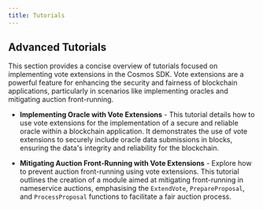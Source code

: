 ```yaml
---
title: Tutorials
---
```

## Advanced Tutorials

This section provides a concise overview of tutorials focused on implementing vote extensions in the Cosmos SDK. Vote extensions are a powerful feature for enhancing the security and fairness of blockchain applications, particularly in scenarios like implementing oracles and mitigating auction front-running.

* **Implementing Oracle with Vote Extensions** - This tutorial details how to use vote extensions for the implementation of a secure and reliable oracle within a blockchain application. It demonstrates the use of vote extensions to securely include oracle data submissions in blocks, ensuring the data's integrity and reliability for the blockchain.

* **Mitigating Auction Front-Running with Vote Extensions** - Explore how to prevent auction front-running using vote extensions. This tutorial outlines the creation of a module aimed at mitigating front-running in nameservice auctions, emphasising the `ExtendVote`, `PrepareProposal`, and `ProcessProposal` functions to facilitate a fair auction process.
